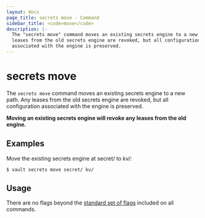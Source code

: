 ```yaml
---
layout: docs
page_title: secrets move - Command
sidebar_title: <code>move</code>
description: |-
  The "secrets move" command moves an existing secrets engine to a new path. Any
  leases from the old secrets engine are revoked, but all configuration
  associated with the engine is preserved.
---
```


# secrets move

The `secrets move` command moves an existing secrets engine to a new path. Any
leases from the old secrets engine are revoked, but all configuration associated
with the engine is preserved.

**Moving an existing secrets engine will revoke any leases from the old
engine.**

## Examples

Move the existing secrets engine at secret/ to kv/:

```text
$ vault secrets move secret/ kv/
```

## Usage

There are no flags beyond the [standard set of flags](/vault/docs/commands)
included on all commands.
